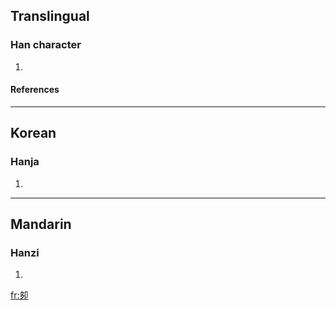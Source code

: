 ==Translingual==
===Han character===
{{Han char|rad=卩|as=06|sn=8|four=|canj=弓弓尸中 (NNSL)}}
# {{defn|Han|sort=卩06}}
====References====
{{Han ref|kx=0159.220|dkj=02859|dj=0365.040|hdz=10315.020|uh=5376|ud=21366}}
----
==Korean==
===Hanja===
{{ko-hanja|hangeul=시|rv=si|mr=si}}
# {{defn|Korean}}
----
==Mandarin==
===Hanzi===
{{cmn-hanzi|pin=[[shì]] (shi4)|wg=shih<sup>4</sup>}}
# {{defn|Mandarin}}

[[fr:卶]]